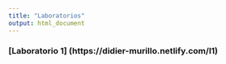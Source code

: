 ```yaml
---
title: "Laboratorios"
output: html_document
---
```



### [Laboratorio  1] (https://didier-murillo.netlify.com/l1)